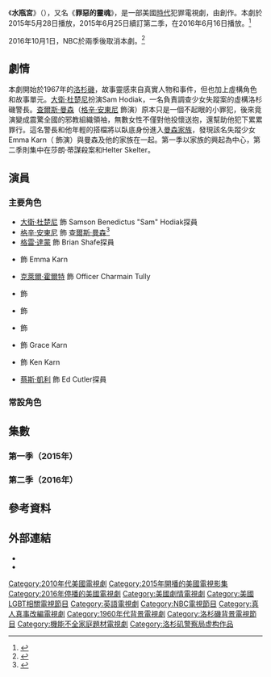 {{noteTA
|G1=Show
|1=zh-hk:查理斯·文遜;zh-tw:查爾斯·曼森;zh-cn:查尔斯·曼森;
|2=zh-hk:文遜;zh-tw:曼森;zh-cn:曼森;
}}
{{Infobox television
| show_name                = 水瓶宮<br />''Aquarius''
| image                    = [[File:Aquarius_on_NBC.jpg|250px]]
| image_size               = 
| image_alt                = 
| caption                  = 
| show_name_2              = 
| genre                    = [[時代劇|時代劇]]<br />[[犯罪片|犯罪劇]]
| creator                  = {{link-en|約翰·麥克納馬拉|John McNamara (writer)}}
| based_on                 = 
| developer                = 
| writer                   = 
| director                 = 
| creative_director        = 
| starring                 = {{Plainlist|
* [[大衛·杜楚尼|大衛·杜楚尼]]
* [[格雷·達蒙|格雷·達蒙]]
* [[格辛·安東尼|格辛·安東尼]]
* {{link-en|愛瑪·杜蒙|Emma Dumont}}
* [[克萊爾·霍爾特|克萊爾·霍爾特]]
* {{link-en|米夏拉·麥克馬努斯|Michaela McManus}}
* {{link-en|布萊恩·F·歐拜恩|Brían F. O'Byrne}}
* {{link-en|安珀·查德絲|Ambyr Childers}}
* [[蔡斯·凱利|蔡斯·凱利]]
* {{link-en|麥迪遜·貝蒂|Madisen Beaty}}
* {{link-en|卡麥隆·狄恩·史都華|Cameron Deane Stewart}}
}}
| narrated                 = 
| theme_music_composer     = 
| opentheme                = 
| endtheme                 = 
| composer                 = {{link-en|W. G. Snuffy Walden|W. G. Snuffy Walden}}
| country                  = 美國
| language                 = 英語
| num_seasons              = 2
| num_episodes             = 26 <!--Update after episodes have aired.-->
| list_episodes            =
| executive_producer       = {{Plainlist|
* {{link-en|馬蒂·阿德爾斯坦|Marty Adelstein}}
* Vahan Moosekian
* Becky Clements
* {{link-en|喬納斯·帕特|Jonas Pate}}
* {{link-en|亞歷山德拉·坎寧安|Alexandra Cunningham}}
* {{link-en|茜艾拉·甘布林|Sera Gamble}}
* David Duchovny
* Melanie Greene
* John McNamara
* {{link-en|Rafael Yglesias|Rafael Yglesias}}
}}
| producer                 = Desiree Cadena<br />Timothy A. Good<br />Nan Bernstein Freed
| location                 = [[加利福尼亞州|加利福尼亞州]][[洛杉磯|洛杉磯]]
| cinematography           = {{Plainlist|
* {{link-en|Lukas Ettlin|Lukas Ettlin}}
*Attila Szalay
*Michael Stecher
*David J. Frederick
}}
| editor                   = Timothy A. Good<br />Jennifer VanGoethem<br />Rich Fox<br />Brandon Lott
| camera                   = 
| runtime                  = 42分鐘
| company                  = {{Plainlist|
* Tomorrow Studios
* McNamara Moving Company
* King Baby Productions
* Fabrication（第二季）
}}
| distributor              = {{link-en|ITV Studios|ITV Studios|ITV Studios Global Entertainment}}
| channel                  = [[全國廣播公司|NBC]]
| picture_format           = 
| audio_format             = 
| first_run                = 
| first_aired              = {{Start date|2015|5|28}}
| last_aired               = {{End date|2016|9|10}}
| followed_by              = 
| related                  = 
| website                  = http://www.nbc.com/aquarius
| production_website       = 
| production_website_title = 
}}
《'''水瓶宮'''》（{{lang-en|'''''Aquarius'''''}}），又名《'''罪惡的靈魂'''》，是一部美國[[時代劇|時代]]犯罪電視劇，由{{link-en|約翰·麥克納馬拉|John McNamara (writer)}}創作。本劇於2015年5月28日播放，2015年6月25日續訂第二季，在2016年6月16日播放。<ref>{{Cite web |url = http://deadline.com/2016/04/aquarius-season-2-commercial-free-premiere-nbc-1201740341/ |title = 'Aquarius' Season 2 Gets Two-Hour Ad-Free Launch On NBC |author = Erik Pedersen |date = 2016-04-19 |publisher = Deadline Hollywood |language = en |accessdate = 2016-09-28 |archive-date = 2016-04-19 |archive-url = https://web.archive.org/web/20160419232621/http://deadline.com/2016/04/aquarius-season-2-commercial-free-premiere-nbc-1201740341/ |dead-url = no }}</ref>

2016年10月1日，NBC於兩季後取消本劇。<ref>{{Cite web |url = http://variety.com/2016/tv/news/aquarius-canceled-nbc-david-duchovny-charles-manson-1201875658/ |title = NBC Cancels 'Aquarius' After Two Seasons |author = Seth Kelley |date = 2016-10-01 |publisher = Variety |language = en |accessdate = 2016-10-02 |archive-date = 2016-10-02 |archive-url = https://web.archive.org/web/20161002125517/http://variety.com/2016/tv/news/aquarius-canceled-nbc-david-duchovny-charles-manson-1201875658/ |dead-url = no }}</ref>

== 劇情 ==
<onlyinclude>{{Series overview
| color1     = #edcb62
| link1      = #Season 1 (2015)
| episodes1  = 13
| start1     = {{Start date|2015|5|28}}
| end1       = {{End date|2015|8|22}}

| color2     = #0C0C0C
| link2      = #Season 2 (2016)
| episodes2  = 13
| start2     = {{Start date|2016|6|16}}
| end2       = {{End date|2016|9|10}}
}}</onlyinclude>
本劇開始於1967年的[[洛杉磯|洛杉磯]]，故事靈感來自真實人物和事件，但也加上虛構角色和故事單元。[[大衛·杜楚尼|大衛·杜楚尼]]扮演Sam Hodiak，一名負責調查少女失蹤案的虛構洛杉磯警長。[[查爾斯·曼森|查爾斯·曼森]]（[[格辛·安東尼|格辛·安東尼]] 飾演）原本只是一個不起眼的小罪犯，後來竟演變成震驚全國的邪教組織領袖，無數女性不僅對他投懷送抱，還幫助他犯下累累罪行。這名警長和他年輕的搭檔將以臥底身份進入[[曼森家族|曼森家族]]，發現該名失蹤少女Emma Karn（{{link-en|愛瑪·杜蒙|Emma Dumont}} 飾演）與曼森及他的家族在一起。第一季以家族的興起為中心，第二季則集中在莎朗·蒂謀殺案和Helter Skelter。

== 演員 ==
=== 主要角色 ===
* [[大衛·杜楚尼|大衛·杜楚尼]] 飾 Samson Benedictus "Sam" Hodiak探員
* [[格辛·安東尼|格辛·安東尼]] 飾 [[查爾斯·曼森|查爾斯·曼森]]<ref>{{Cite web |url = http://tvline.com/2014/06/20/aquarius-cast-gethin-anthony-charles-manson-nbc/ |title = Game of Thrones Vet Cast as Charles Manson in NBC's Aquarius; FNL, Bunheads Alums Also Join Drama |author = Michael Ausiello |date = 2014-06-20 |publisher = TVLine |language = en |accessdate = 2016-09-28 |archive-date = 2016-06-08 |archive-url = https://web.archive.org/web/20160608195710/http://tvline.com/2014/06/20/aquarius-cast-gethin-anthony-charles-manson-nbc/ |dead-url = no }}</ref>
* [[格雷·達蒙|格雷·達蒙]] 飾 Brian Shafe探員
* {{link-en|愛瑪·杜蒙|Emma Dumont}} 飾 Emma Karn
* [[克萊爾·霍爾特|克萊爾·霍爾特]] 飾 Officer Charmain Tully
* {{link-en|安珀·查德絲|Ambyr Childers}} 飾 {{link-en|蘇珊·阿特金斯|Susan Atkins}}
* {{link-en|麥迪遜·貝蒂|Madisen Beaty}} 飾 {{link-en|派翠西亞·克倫溫克爾|Patricia Krenwinkel}}
* {{link-en|卡麥隆·狄恩·史都華|Cameron Deane Stewart}} 飾 {{link-en|泰克斯·華生|Tex Watson}}
* {{link-en|米夏拉·麥克馬努斯|Michaela McManus}} 飾 Grace Karn
* {{link-en|布萊恩·F·歐拜恩|Brían F. O'Byrne}} 飾 Ken Karn
* [[蔡斯·凱利|蔡斯·凱利]] 飾 Ed Cutler探員

=== 常設角色 ===
{{columns-list|2|
* {{link-en|傑森·雷夫|Jason Ralph (actor)}} 飾 Mike Vickery
* [[博·米爾喬夫|博·米爾喬夫]] 飾 Rick Zondervan
* {{link-en|塔拉·琳恩·巴爾|Tara Lynne Barr}} 飾 {{link-en|Patricia Krenwinkel|Patricia Krenwinkel|Patricia Krenwinkel aka "Katie"}}（第一季）
* {{link-en|大衛·穆尼爾|David Meunier}} 飾 Roy Kovic
* Shaun Duke 飾 Art Gladner
* {{link-en|蓋烏斯·查爾斯|Gaius Charles}} 飾 {{link-en|Bunchy Carter|Bunchy Carter}}
* Jodi Harris 飾 Opal Hodiak
* {{link-en|Milauna Jackson|Milauna Jackson|Milauna Jemai Jackson}} 飾 Kristin Shafe
* {{link-en|斯賓塞·嘉瑞特|Spencer Garrett}} 飾 Hal Banyin
* {{link-en|克里斯·雪菲爾|Chris Sheffield}} 飾 Walt Hodiak
* Brian Gattas 飾 Rue Fisher
* Don Luce 飾 Sal Dunphy
* Leah Bateman 飾 Janet
* {{link-en|克萊爾·嘉莉|Clare Carey}} 飾 Lucille Gladner
* Lobo Sebastian 飾 Guapo
* Jade Tailor 飾 Rachel
* [[馬歇爾·奧爾曼|馬歇爾·奧爾曼]] 飾 Robbie Arthur
* Michael Drayer 飾 Jimmy 'Too' Butano
* {{link-en|Abby Miller|Abby Miller}} 飾 {{link-en|Mary Brunner|Mary Brunner|'Mother' Mary Brunner}}
* Alex Quijano 飾 Joe Moran
* James Martinez 飾 {{link-en|Ruben Salazar|Ruben Salazar}}
* {{link-en|蓋布瑞·薛佛立亞|Gabriel Chavarria}} 飾 Juan
* [[提姆·格里芬_(演員)|提姆·格里芬]] 飾 Ron Kellaher
* {{link-en|奧馬爾·多西|Omar Dorsey}} 飾 Ralph Church
* Alison Rood 飾 Officer Meg Frazetta
* Amanda Brooks 飾 [[莎朗·蒂|莎朗·蒂]]
* Mark Famiglietti 飾 {{link-en|Jay Sebring|Jay Sebring}}
* Johnny Kostrey 飾 Wojciech Frykowski
* Andy Favreau 飾 {{link-en|丹尼斯·威森|Dennis Wilson}}
* [[卡倫·沃西|卡倫·沃西]] 飾 Steven Parent
* Jennifer Marsala 飾 Abigail Folger
* Chase Coleman 飾 {{link-en|Terry Melcher|Terry Melcher}}
* Mark L. Young 飾 {{link-en|Bobby Beausoleil|Bobby Beausoleil}}
* Jefferson White 飾 Gary Hinman
}}

== 集數 ==
=== 第一季（2015年） ===
{{Episode table |background=#edcb62 |overall=5 |season=5 |title=22 |director=14 |writer=30 |airdate=15 |viewers=9 |country=U.S. |episodes=
{{Episode list
 |EpisodeNumber = 1
 |EpisodeNumber2 = 1
 |Title = Everybody's Been Burned
 |DirectedBy = {{link-en|Jonas Pate|Jonas Pate}}
 |WrittenBy = {{link-en|約翰·麥克納馬拉|John McNamara (writer)}}
 |OriginalAirDate = {{Start date|2015|5|28}}
 |Viewers = 5.67<ref name="ViewersEp101/2">{{cite web|last=Bibel|first=Sara|url=http://tvbythenumbers.zap2it.com/2015/05/29/thursday-final-ratings-aquarius-adjusted-up/410097/|title=Thursday Final Ratings: 'Aquarius' Adjusted Up|work=TV by the Numbers|date=May 29, 2015|accessdate=May 29, 2015|archive-date=2016-03-04|archive-url=https://web.archive.org/web/20160304204853/http://tvbythenumbers.zap2it.com/2015/05/29/thursday-final-ratings-aquarius-adjusted-up/410097/|dead-url=yes}}</ref>
 |ShortSummary =
 |LineColor = edcb62
}}
{{Episode list
 |EpisodeNumber = 2
 |EpisodeNumber2 = 2
 |Title = The Hunter Gets Captured by the Game
 |DirectedBy = Jonas Pate
 |WrittenBy = 約翰·麥克納馬拉
 |OriginalAirDate = {{Start date|2015|5|28}}
 |Viewers = 5.67<ref name="ViewersEp101/2" />
 |ShortSummary =
 |LineColor = edcb62
}}
{{Episode list
 |EpisodeNumber = 3
 |EpisodeNumber2 = 3
 |Title = Never Say Never to Always
 |DirectedBy = {{link-en|Nelson McCormick (director)|Nelson McCormick (director)|Nelson McCormick}}
 |WrittenBy = {{link-en|Alexandra Cunningham|Alexandra Cunningham}}
 |OriginalAirDate = {{Start date|2015|6|4}}
 |Viewers = 3.90<ref name=ViewersEp103>{{cite web |last=Kondolojy |first=Amanda |url=http://tvbythenumbers.zap2it.com/2015/06/05/thursday-final-ratings-final-ratings-for-nba-finals-game-1-hannibal-wayward-pines/412645/ |title=Thursday Final Ratings: Final Ratings for NBA Finals Game 1, 'Hannibal' & 'Wayward Pines' |work=TV by the Numbers |date=June 5, 2015 |accessdate=June 5, 2015 |archive-date=2016-04-13 |archive-url=https://web.archive.org/web/20160413233011/http://tvbythenumbers.zap2it.com/2015/06/05/thursday-final-ratings-final-ratings-for-nba-finals-game-1-hannibal-wayward-pines/412645/ |dead-url=yes }}</ref>
 |ShortSummary =
 |LineColor = edcb62
}}
{{Episode list
 |EpisodeNumber = 4
 |EpisodeNumber2 = 4
 |Title = Home Is Where You're Happy
 |DirectedBy = {{link-en|Michael Zinberg|Michael Zinberg}}
 |WrittenBy = {{link-en|茜艾拉·甘布林|Sera Gamble}}
 |OriginalAirDate = {{Start date|2015|6|11}}
 |Viewers = 3.74<ref name=ViewersEp104>{{cite web |last=Bibel |first=Sara |url=http://tvbythenumbers.zap2it.com/2015/06/12/thursday-final-ratings-bones-adjusted-up-final-basketball-numbers/416645/ |title=Thursday Final Ratings: 'Bones' Adjusted Up & Final Basketball Numbers |work=TV by the Numbers |date=June 12, 2015 |accessdate=June 13, 2015 |archive-date=2016-04-13 |archive-url=https://web.archive.org/web/20160413233020/http://tvbythenumbers.zap2it.com/2015/06/12/thursday-final-ratings-bones-adjusted-up-final-basketball-numbers/416645/ |dead-url=yes }}</ref>
 |ShortSummary =
 |LineColor = edcb62
}}
{{Episode list
 |EpisodeNumber = 5
 |EpisodeNumber2 = 5
 |Title = A Change Is Gonna Come
 |DirectedBy = Michael Zinberg
 |WrittenBy = {{link-en|Rafael Yglesias|Rafael Yglesias}}
 |OriginalAirDate = {{Start date|2015|6|18}}
 |Viewers = 3.33<ref name=ViewersEp105>{{cite web |last1=Kondolojy |first1=Amanda |title=Thursday Final Ratings: No Adjustment for 'Hannibal', 'Beauty and the Beast' or 'Mistresses' + Final US Open Numbers |url=http://tvbythenumbers.zap2it.com/2015/06/19/thursday-final-ratings-no-adjustment-for-hannibal-beauty-and-the-beast-or-mistresses-final-us-open-numbers/419292/ |work=TV by the Numbers |accessdate=June 20, 2015 |date=June 19, 2015 |archive-date=2015-06-20 |archive-url=https://web.archive.org/web/20150620024650/http://tvbythenumbers.zap2it.com/2015/06/19/thursday-final-ratings-no-adjustment-for-hannibal-beauty-and-the-beast-or-mistresses-final-us-open-numbers/419292/ |dead-url=yes }}</ref>
 |ShortSummary =
 |LineColor = edcb62
}}
{{Episode list
 |EpisodeNumber = 6
 |EpisodeNumber2 = 6
 |Title = A Whiter Shade of Pale
 |DirectedBy = {{link-en|Michael Offer|Michael Offer}}
 |WrittenBy = David Reed
 |OriginalAirDate = {{Start date|2015|6|25}}
 |Viewers = 3.15<ref name=ViewersEp106>{{cite web|url=http://tvbythenumbers.zap2it.com/2015/06/26/thursday-final-ratings-big-brother-adjusted-up-3/423063/|title=Thursday Final Ratings: 'Big Brother' Adjusted Up|last=Bibel|first=Sara|date=June 26, 2015|work=TV by the Numbers|accessdate=June 26, 2015|archive-date=2015-06-27|archive-url=https://web.archive.org/web/20150627172626/http://tvbythenumbers.zap2it.com/2015/06/26/thursday-final-ratings-big-brother-adjusted-up-3/423063/|dead-url=yes}}</ref>
 |ShortSummary =
 |LineColor = edcb62
}}
{{Episode list
 |EpisodeNumber = 7
 |EpisodeNumber2 = 7
 |Title = Cease to Resist
 |DirectedBy = {{link-en|邁克爾·威克斯曼|Michael Waxman}}
 |WrittenBy = 茜艾拉·甘布林
 |OriginalAirDate = {{Start date|2015|7|2}}
 |Viewers = 2.44<ref name=ViewersEp107>{{cite web |last=Bibel |first=Sara |title=Thursday Final Ratings: ''Rookie Blue'' Adjusted Up |url=http://tvbythenumbers.zap2it.com/2015/07/06/thursday-final-ratings-rookie-blue-adjusted-up-2/426578/ |work=TV by the Numbers |accessdate=July 6, 2015 |date=July 6, 2015 |archive-date=2015-07-07 |archive-url=https://web.archive.org/web/20150707112601/http://tvbythenumbers.zap2it.com/2015/07/06/thursday-final-ratings-rookie-blue-adjusted-up-2/426578/ |dead-url=yes }}</ref>
 |ShortSummary =
 |LineColor = edcb62
}}
{{Episode list
 |EpisodeNumber = 8
 |EpisodeNumber2 = 8
 |Title = Sick City
 |DirectedBy = {{link-en|Jon Amiel|Jon Amiel}}
 |WrittenBy = Alexandra Cunningham 及 Mike Sheehan
 |OriginalAirDate = {{Start date|2015|7|9}}
 |Viewers = 2.47<ref name=ViewersEp108>{{cite web |url=http://tvbythenumbers.zap2it.com/2015/07/10/thursday-final-ratings-under-the-dome-food-fighters-adjusted-up/428930/ |title=Thursday Final Ratings: 'Under the Dome' & 'Food Fighters' Adjusted Up |first=Amanda |last=Kondolojy |date=July 10, 2015 |accessdate=July 10, 2015 |archive-date=2015-07-12 |archive-url=https://web.archive.org/web/20150712065158/http://tvbythenumbers.zap2it.com/2015/07/10/thursday-final-ratings-under-the-dome-food-fighters-adjusted-up/428930/ |dead-url=yes }}</ref>
 |ShortSummary =
 |LineColor = edcb62
}}
{{Episode list
 |EpisodeNumber = 9
 |EpisodeNumber2 = 9
 |Title = Why?
 |DirectedBy = Jonas Pate
 |WrittenBy = 約翰·麥克納馬拉 及 Mike Sheehan
 |OriginalAirDate = {{Start date|2015|7|18}}
 |Viewers = 1.18<ref name=ViewersEp109>{{cite web|url=http://www.tvmediainsights.com/tv-ratings/saturday-final-nationals-minimal-returns-for-aquarius-and-hannibal-in-saturday-premieres-on-nbc/|title=Saturday Final Nationals: Minimal Returns for ‘Aquarius’ and ‘Hannibal’ in Saturday Premieres on NBC|last=Pucci|first=Douglas|date=July 21, 2015|work=TV Media Insights|accessdate=July 21, 2015|archive-date=2015-12-15|archive-url=https://web.archive.org/web/20151215140444/http://www.tvmediainsights.com/tv-ratings/saturday-final-nationals-minimal-returns-for-aquarius-and-hannibal-in-saturday-premieres-on-nbc/|dead-url=no}}</ref>
 |ShortSummary =
 |LineColor = edcb62
}}
{{Episode list
 |EpisodeNumber = 10
 |EpisodeNumber2 = 10
 |Title = It's Alright Ma. (I'm Only Bleeding.)
 |DirectedBy = {{link-en|約翰·達爾|John Dahl}}
 |WrittenBy = Rafael Yglesias
 |OriginalAirDate = {{Start date|2015|7|25}}
 |Viewers = 1.16
 |ShortSummary =
 |LineColor = edcb62
}}
{{Episode list
 |EpisodeNumber = 11
 |EpisodeNumber2 = 11
 |Title = Your Mother Should Know
 |DirectedBy = {{link-en|羅克珊·道森|Roxann Dawson}}
 |WrittenBy = David Reed
 |OriginalAirDate = {{Start date|2015|8|1}}
 |Viewers = 1.18
 |ShortSummary =
 |LineColor = edcb62
}}
{{Episode list
 |EpisodeNumber = 12
 |EpisodeNumber2 = 12
 |Title = (Please Let Me Love You and) It Won't Be Wrong
 |DirectedBy = {{link-en|Lukas Ettlin|Lukas Ettlin}}
 |WrittenBy = Alexandra Cunningham 及 茜艾拉·甘布林
 |OriginalAirDate = {{Start date|2015|08|08}}
 |Viewers = 1.25
 |ShortSummary =
|LineColor = edcb62
}}
{{Episode list
 |EpisodeNumber = 13
 |EpisodeNumber2 = 13
 |Title = Old Ego Is a Too Much Thing
 |DirectedBy = Jonas Pate
 |WrittenBy = ''故事：'' 約翰·麥克納馬拉<br/>''電視劇：'' Rafael Yglesias 及 David Reed
 |OriginalAirDate = {{Start date|2015|08|22}}
 |Viewers = 1.13
 |ShortSummary =
 |LineColor = edcb62
}}
}}

=== 第二季（2016年） ===
{{Episode table |background=#0C0C0C |overall=5 |season=5 |title=22 |director=14 |writer=30 |airdate=15 |viewers=9 |country=U.S. |episodes=
{{Episode list
 |EpisodeNumber = 14
 |EpisodeNumber2 = 1
 |Title = Helter Skelter
 |DirectedBy = {{link-en|Jonas Pate|Jonas Pate}}
 |WrittenBy = {{link-en|約翰·麥克納馬拉|John McNamara (writer)}}
 |OriginalAirDate = {{Start date|2016|6|16}}
 |Viewers = 2.99<ref name=sbd20160616>{{cite web|url=http://www.showbuzzdaily.com/articles/the-sked-thursday-ratings-6-16-2016.html|title=SHOWBUZZDAILY THURSDAY NETWORK SCORECARD – 6.16.2016|last=Metcalf|first=Mitch|work=Show Buzz Daily|date=June 17, 2016|accessdate=June 17, 2016|archive-date=2016-06-20|archive-url=https://web.archive.org/web/20160620092624/http://www.showbuzzdaily.com/articles/the-sked-thursday-ratings-6-16-2016.html|dead-url=no}}</ref>
 |ShortSummary =
 |LineColor = 0C0C0C
}}
{{Episode list
 |EpisodeNumber = 15
 |EpisodeNumber2 = 2
 |Title = Happiness is a Warm Gun
 |DirectedBy = Jonas Pate
 |WrittenBy = 約翰·麥克納馬拉
 |OriginalAirDate = {{Start date|2016|6|16}}
 |Viewers = 2.70<ref name=sbd20160616/>
 |ShortSummary =
 |LineColor = 0C0C0C
}}
{{Episode list
 |EpisodeNumber = 16
 |EpisodeNumber2 = 3
 |Title = Why Don't We Do it in the Road
 |DirectedBy = {{link-en|Timothy Busfield|Timothy Busfield}}
 |WrittenBy = {{link-en|Alexandra Cunningham|Alexandra Cunningham}}
 |OriginalAirDate = {{Start date|2016|6|16}}
 |Viewers = 2.41<ref name=sbd20160616/>
 |ShortSummary =
 |LineColor = 0C0C0C
}}
{{Episode list
 |EpisodeNumber = 17
 |EpisodeNumber2 = 4
 |Title = Revolution 1
 |DirectedBy = Timothy Busfield
 |WrittenBy = {{link-en|Rafael Yglesias|Rafael Yglesias}}
 |OriginalAirDate = {{Start date|2016|6|23}}
 |Viewers = 1.73<ref name=sbd20160623>{{cite web|url=http://www.showbuzzdaily.com/articles/showbuzzdailys-top-150-thursday-cable-originals-network-finals-6-23-2016.html|title=SHOWBUZZDAILY THURSDAY NETWORK SCORECARD – 6.23.2016|last=Metcalf|first=Mitch|work=Show Buzz Daily|date=June 24, 2016|accessdate=June 24, 2016|archive-date=2018-09-14|archive-url=https://web.archive.org/web/20180914080503/http://www.showbuzzdaily.com/articles/showbuzzdailys-top-150-thursday-cable-originals-network-finals-6-23-2016.html|dead-url=no}}</ref>
 |ShortSummary =
 |LineColor = 0C0C0C
}}
{{Episode list
 |EpisodeNumber = 18
 |EpisodeNumber2 = 5
 |Title = Everybody's Got Something to Hide Except Me and my Monkey
 |DirectedBy = {{link-en|詹姆斯·L·康維|James L. Conway}}
 |WrittenBy = David Reed
 |OriginalAirDate = {{Start date|2016|6|30}}
 |Viewers = 1.88<ref name=sbd20160630>{{cite web|url=http://www.showbuzzdaily.com/articles/showbuzzdailys-top-150-thursday-cable-originals-network-finals-6-30-2016.html|title=SHOWBUZZDAILY THURSDAY NETWORK SCORECARD – 6.23.2016|last=Metcalf|first=Mitch|work=Show Buzz Daily|date=July 1, 2016|accessdate=July 1, 2016|archive-date=2016-07-03|archive-url=https://web.archive.org/web/20160703120916/http://www.showbuzzdaily.com/articles/showbuzzdailys-top-150-thursday-cable-originals-network-finals-6-30-2016.html|dead-url=no}}</ref>
 |ShortSummary =
 |LineColor = 0C0C0C
}}
{{Episode list
 |EpisodeNumber = 19
 |EpisodeNumber2 = 6
 |Title = Revolution 9
 |DirectedBy = Jonas Pate  
 |WrittenBy = Rafael Yglesias
 |OriginalAirDate = {{Start date|2016|7|7}}
 |Viewers = 1.74<ref name=sbd20160707>{{cite web|url=http://www.showbuzzdaily.com/articles/showbuzzdailys-top-150-thursday-cable-originals-network-finals-7-7-2016.html|title=SHOWBUZZDAILY THURSDAY NETWORK SCORECARD – 7.7.2016|last=Metcalf|first=Mitch|work=Show Buzz Daily|date=July 8, 2016|accessdate=July 8, 2016|archive-date=2016-07-11|archive-url=https://archive.is/20160711065751/http://www.showbuzzdaily.com/articles/showbuzzdailys-top-150-thursday-cable-originals-network-finals-7-7-2016.html|dead-url=no}}</ref>
 |ShortSummary =
 |LineColor = 0C0C0C
}}
{{Episode list
 |EpisodeNumber = 20
 |EpisodeNumber2 = 7
 |Title = Piggies
 |DirectedBy = Jon Amiel
 |WrittenBy =  	茜艾拉·甘布林 及 Mike Moore
 |OriginalAirDate = {{Start date|2016|7|14}}
 |Viewers = 1.79<ref name=sbd20160714>{{cite web|url=http://www.showbuzzdaily.com/articles/showbuzzdailys-top-150-thursday-cable-originals-network-finals-7-14-2016.html|title=SHOWBUZZDAILY THURSDAY NETWORK SCORECARD – 7.14.2016|last=Metcalf|first=Mitch|work=Show Buzz Daily|date=July 15, 2016|accessdate=July 15, 2016|archive-date=2016-07-16|archive-url=https://web.archive.org/web/20160716014827/http://www.showbuzzdaily.com/articles/showbuzzdailys-top-150-thursday-cable-originals-network-finals-7-14-2016.html|dead-url=no}}</ref>
 |ShortSummary =
 |LineColor = 0C0C0C
}}
{{Episode list
 |EpisodeNumber = 21
 |EpisodeNumber2 = 8
 |Title = While My Guitar Gently Weeps
 |DirectedBy = {{link-en|Nelson McCormick (director)|Nelson McCormick (director)|Nelson McCormick}}
 |WrittenBy = Alexandra Cunningham
 |OriginalAirDate = {{Start date|2016|8|27}}
 |Viewers = 2.10<ref name="2.08&2.09"/>
 |ShortSummary =
 |LineColor = 0C0C0C
}}
{{Episode list
 |EpisodeNumber = 22
 |EpisodeNumber2 = 9
 |Title =  Sexy Sadie
 |DirectedBy = {{link-en|大衛·博伊德|David Boyd (cinematographer)}}
 |WrittenBy =  約翰·麥克納馬拉
 |OriginalAirDate = {{Start date|2016|8|27}}
 |Viewers = 1.60<ref name="2.08&2.09">{{cite web|url=http://tvbythenumbers.zap2it.com/2016/08/28/tv-ratings-sunday-august-27-2016/|title=TV Ratings Saturday: NFL Preseason and UFC win the night|last=Welch|first=Alex|work=TV by the Numbers|date=August 28, 2016|accessdate=August 28, 2016|archive-date=2016-08-29|archive-url=https://web.archive.org/web/20160829064830/http://tvbythenumbers.zap2it.com/2016/08/28/tv-ratings-sunday-august-27-2016/|dead-url=yes}}</ref>
 |ShortSummary =
 |LineColor = 0C0C0C
}}
{{Episode list
 |EpisodeNumber = 23
 |EpisodeNumber2 = 10
 |Title = Blackbird
 |DirectedBy = Michael Zinberg
 |WrittenBy = Rafael Yglesias
 |OriginalAirDate = {{Start date|2016|9|3}}
 |Viewers = 1.22<ref name="2.10&2.11"/>
 |ShortSummary =
 |LineColor = 0C0C0C
}}
{{Episode list
 |EpisodeNumber = 24
 |EpisodeNumber2 = 11
 |Title = Can You Take Me Back?
 |DirectedBy = Timothy A. Good
 |WrittenBy =  David Reed	
 |OriginalAirDate = {{Start date|2016|9|3}}
 |Viewers = 1.18<ref name="2.10&2.11">{{cite web|url=http://tvbythenumbers.zap2it.com/2016/09/04/tv-ratings-saturday-sept-3-2016/|title=TV Ratings Saturday: College football wins big for ABC|last=Porter|first=Rick|work=TV by the Numbers|date=September 4, 2016|accessdate=September 4, 2016|archive-date=2016-09-05|archive-url=https://web.archive.org/web/20160905115835/http://tvbythenumbers.zap2it.com/2016/09/04/tv-ratings-saturday-sept-3-2016/|dead-url=yes}}</ref>
 |ShortSummary =
 |LineColor = 0C0C0C
}}
{{Episode list
 |EpisodeNumber = 25
 |EpisodeNumber2 = 12
 |Title = Mother Nature's Son
 |DirectedBy = [[大衛·杜楚尼|大衛·杜楚尼]]
 |WrittenBy = 茜艾拉·甘布林
 |OriginalAirDate = {{Start date|2016|9|10}}
 |Viewers = 1.32<ref name="2.12&2.13"/>
 |ShortSummary =
 |LineColor = 0C0C0C
}}
{{Episode list
 |EpisodeNumber = 26
 |EpisodeNumber2 = 13
 |Title =  I Will
 |DirectedBy = Jonas Pate
 |WrittenBy = 約翰·麥克納馬拉 及 Mike Moore
 |OriginalAirDate = {{Start date|2016|9|10}}
 |Viewers = 1.22<ref name="2.12&2.13">{{cite web|url=http://tvbythenumbers.zap2it.com/2016/09/11/tv-ratings-saturday-september-10-2016/|title=TV Ratings Saturday: College football keeps ABC on top|last=Welch|first=Alex|work=TV by the Numbers|date=September 12, 2016|accessdate=September 12, 2016|archive-date=2016-09-12|archive-url=https://web.archive.org/web/20160912073629/http://tvbythenumbers.zap2it.com/2016/09/11/tv-ratings-saturday-september-10-2016/|dead-url=yes}}</ref>
 |ShortSummary =
 |LineColor = 0C0C0C
}}
}}

== 參考資料 ==
{{reflist}}

== 外部連結 ==
* {{Official website|http://www.nbc.com/aquarius}}
* {{IMDb title|3768572}}

{{DEFAULTSORT:Aquarius (American TV series)}}
[[Category:2010年代美國電視劇|Category:2010年代美國電視劇]]
[[Category:2015年開播的美國電視影集|Category:2015年開播的美國電視影集]]
[[Category:2016年停播的美國電視劇|Category:2016年停播的美國電視劇]]
[[Category:美國劇情電視劇|Category:美國劇情電視劇]]
[[Category:美國LGBT相關電視節目|Category:美國LGBT相關電視節目]]
[[Category:英語電視劇|Category:英語電視劇]]
[[Category:NBC電視節目|Category:NBC電視節目]]
[[Category:真人真事改編電視劇|Category:真人真事改編電視劇]]
[[Category:1960年代背景電視劇|Category:1960年代背景電視劇]]
[[Category:洛杉磯背景電視節目|Category:洛杉磯背景電視節目]]
[[Category:機能不全家庭題材電視劇|Category:機能不全家庭題材電視劇]]
[[Category:洛杉矶警察局虚构作品|Category:洛杉矶警察局虚构作品]]